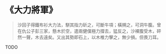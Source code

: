 # 《大力將軍》

> 沙回子得鐵布衫大力法，駢其指力斫之，可斷牛項；橫搠之，可洞牛腹。曾在仇公子彭三家，懸木於空，遣兩健僕極力撐去，猛反之，沙裸腹受木，砰然一聲，木去遠矣。又出其勢即石上，以木椎力擊之，無少損。但畏刀耳。

TODO
